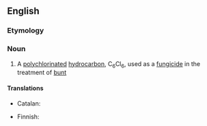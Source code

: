 ==English==

===Etymology===
{{compound|en|hexa-|chloro-|benzene}}

===Noun===
{{wikipedia}}
{{en-noun|~}}

# {{lb|en|organic compound}} A [[polychlorinated]] [[hydrocarbon]], C<sub>6</sub>Cl<sub>6</sub>, used as a [[fungicide]] in the treatment of [[bunt]]

====Translations====
{{trans-top|hydrocarbon}}
* Catalan: {{t|ca|hexaclorobenzè|m}}
{{trans-mid}}
* Finnish: {{t|fi|heksaklooribentseeni}}
{{trans-bottom}}